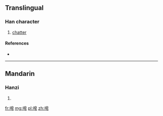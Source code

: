==Translingual==

===Han character===
{{Han char|rn=30|rad=口|as=07|sn=10|four=|canj=口竹日心 (RHAP)}}

# [[chatter]]

====References====
* {{Han ref|kx=0193.051|hdz=10631.080|uh=5523|ud=21795}}

----

==Mandarin==

===Hanzi===
{{cmn-hanzi|pin=[[zào]] ([[zao4]])|wg=tsao<sup>4</sup>}}

# {{defn|lang=cmn|sort=口07}}

[[fr:唣]]
[[mg:唣]]
[[pl:唣]]
[[zh:唣]]